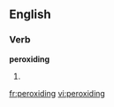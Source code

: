
==English==

===Verb===
'''peroxiding'''

# {{present participle of|[[peroxide]]}}

[[fr:peroxiding]]
[[vi:peroxiding]]